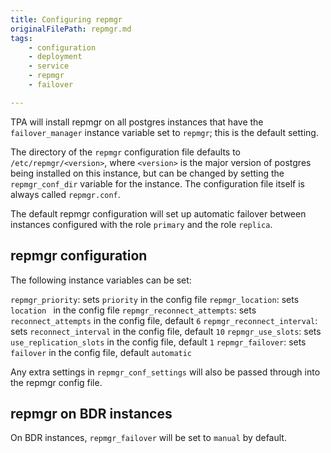 ```yaml
---
title: Configuring repmgr
originalFilePath: repmgr.md
tags:
    - configuration
    - deployment
    - service
    - repmgr
    - failover

---
```


TPA will install repmgr on all postgres instances that have the
`failover_manager` instance variable set to `repmgr`; this is the
default setting.

The directory of the `repmgr` configuration file defaults to
`/etc/repmgr/<version>`, where `<version>` is the major version
of postgres being installed on this instance, but can be
changed by setting the `repmgr_conf_dir` variable for the instance.
The configuration file itself is always called `repmgr.conf`.

The default repmgr configuration will set up automatic failover
between instances configured with the role `primary` and the role
`replica`.

## repmgr configuration

The following instance variables can be set:

`repmgr_priority`: sets `priority` in the config file
`repmgr_location`: sets `location ` in the config file
`repmgr_reconnect_attempts`: sets `reconnect_attempts` in the config file, default `6`
`repmgr_reconnect_interval`: sets `reconnect_interval` in the config file, default `10`
`repmgr_use_slots`: sets `use_replication_slots` in the config file, default `1`
`repmgr_failover`: sets `failover` in the config file, default `automatic`

Any extra settings in `repmgr_conf_settings` will also be passed through
into the repmgr config file.

## repmgr on BDR instances

On BDR instances, `repmgr_failover` will be set to `manual` by default.
